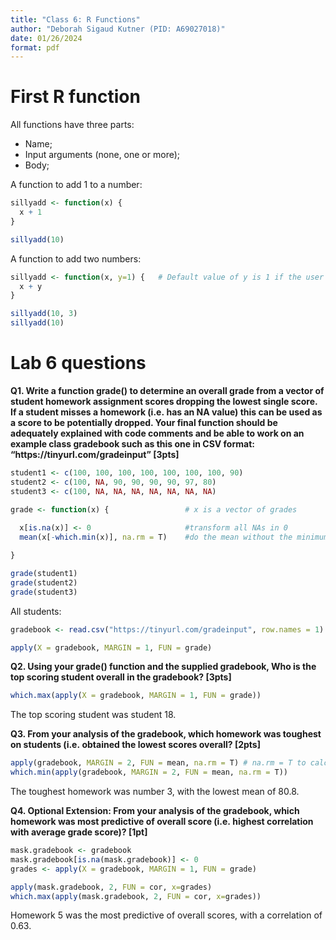 ```yaml
---
title: "Class 6: R Functions"
author: "Deborah Sigaud Kutner (PID: A69027018)"
date: 01/26/2024
format: pdf
---
```


# First R function

All functions have three parts:

- Name;
- Input arguments (none, one or more);
- Body;

A function to add 1 to a number:

```r
sillyadd <- function(x) {
  x + 1
}

sillyadd(10)

```

A function to add two numbers:

```r
sillyadd <- function(x, y=1) {   # Default value of y is 1 if the user doesn't specify
  x + y
}

sillyadd(10, 3)
sillyadd(10)
```

# Lab 6 questions

**Q1. Write a function grade() to determine an overall grade from a vector of student homework assignment scores dropping the lowest single score. If a student misses a homework (i.e. has an NA value) this can be used as a score to be potentially dropped. Your final function should be adequately explained with code comments and be able to work on an example class gradebook such as this one in CSV format: “https://tinyurl.com/gradeinput” [3pts]**

```r
student1 <- c(100, 100, 100, 100, 100, 100, 100, 90)
student2 <- c(100, NA, 90, 90, 90, 90, 97, 80)
student3 <- c(100, NA, NA, NA, NA, NA, NA, NA)

grade <- function(x) {                 # x is a vector of grades
  
  x[is.na(x)] <- 0                     #transform all NAs in 0
  mean(x[-which.min(x)], na.rm = T)    #do the mean without the minimum value

}

grade(student1)
grade(student2)
grade(student3)

```
All students:

```r
gradebook <- read.csv("https://tinyurl.com/gradeinput", row.names = 1)

apply(X = gradebook, MARGIN = 1, FUN = grade)
```
**Q2. Using your grade() function and the supplied gradebook, Who is the top scoring student overall in the gradebook? [3pts]**

```r
which.max(apply(X = gradebook, MARGIN = 1, FUN = grade))
```
The top scoring student was student 18.

**Q3. From your analysis of the gradebook, which homework was toughest on students (i.e. obtained the lowest scores overall? [2pts]**

```r
apply(gradebook, MARGIN = 2, FUN = mean, na.rm = T) # na.rm = T to calculate the mean without considering NA values
which.min(apply(gradebook, MARGIN = 2, FUN = mean, na.rm = T)) 

```

The toughest homework was number 3, with the lowest mean of 80.8. 


**Q4. Optional Extension: From your analysis of the gradebook, which homework was most predictive of overall score (i.e. highest correlation with average grade score)? [1pt]**

```r
mask.gradebook <- gradebook
mask.gradebook[is.na(mask.gradebook)] <- 0
grades <- apply(X = gradebook, MARGIN = 1, FUN = grade)

apply(mask.gradebook, 2, FUN = cor, x=grades)
which.max(apply(mask.gradebook, 2, FUN = cor, x=grades))
```
Homework 5 was the most predictive of overall scores, with a correlation of 0.63.
